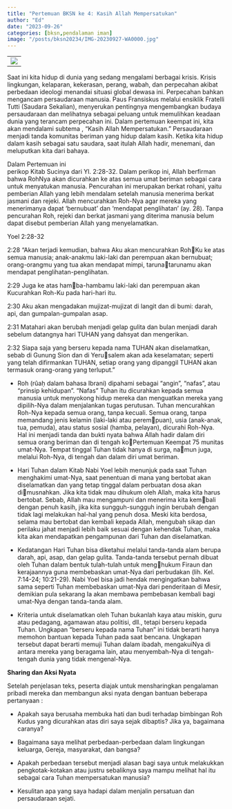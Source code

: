 ```yaml
---
title: "Pertemuan BKSN ke 4: Kasih Allah Mempersatukan"
author: "Ed"
date: "2023-09-26"
categories: [bksn,pendalaman iman]
image: "/posts/bksn20234/IMG-20230927-WA0000.jpg"
---
```


|                                               |
|-----------------------------------------------|
| ![](/posts/bksn20234/IMG-20230926-WA0063.jpg) |

Saat ini kita hidup di dunia yang sedang mengalami berbagai krisis. Krisis lingkungan,
kelaparan, kekerasan, perang, wabah, dan perpecahan akibat perbedaan ideologi menandai situasi global dewasa ini. Perpecahan bahkan mengancam persaudaraan manusia. Paus Fransiskus melalui ensiklik
Fratelli Tutti (Saudara Sekalian), menyerukan pentingnya mengembangkan budaya persaudaraan dan melihatnya sebagai peluang untuk 
memulihkan keadaan dunia yang terancam perpecahan ini.
Dalam pertemuan keempat ini, kita akan mendalami subtema , 
“Kasih Allah Mempersatukan.” Persaudaraan menjadi tanda komunitas
beriman yang hidup dalam kasih. Ketika kita hidup dalam kasih sebagai
satu saudara, saat itulah Allah hadir, menemani, dan meluputkan kita 
dari bahaya. 

Dalam Pertemuan ini  
perikop Kitab Sucinya dari  Yl. 2:28-32. Dalam perikop ini, Allah berfirman bahwa RohNya akan dicurahkan ke atas semua umat beriman sebagai cara untuk 
menyatukan manusia. Pencurahan ini merupakan berkat rohani, yaitu
pemberian Allah yang lebih mendalam setelah manusia menerima berkat jasmani dan rejeki. Allah mencurahkan Roh-Nya agar mereka yang
menerimanya dapat ‘bernubuat’ dan ‘mendapat penglihatan’ (ay. 28).
Tanpa pencurahan Roh, rejeki dan berkat jasmani yang diterima manusia
belum dapat disebut pemberian Allah yang menyelamatkan.

Yoel 2:28-32 

2:28 “Akan terjadi kemudian, bahwa Aku akan mencurahkan RohKu ke atas semua manusia; anak-anakmu laki-laki dan perempuan akan
bernubuat; orang-orangmu yang tua akan mendapat mimpi, tarunatarunamu akan mendapat penglihatan-penglihatan. 

2:29 Juga ke atas hamba-hambamu laki-laki dan perempuan akan Kucurahkan Roh-Ku pada 
hari-hari itu. 

2:30 Aku akan mengadakan mujizat-mujizat di langit dan di 
bumi: darah, api, dan gumpalan-gumpalan asap. 

2:31 Matahari akan berubah 
menjadi gelap gulita dan bulan menjadi darah sebelum datangnya hari 
TUHAN yang dahsyat dan mengerikan. 

2:32 Siapa saja yang berseru kepada 
nama TUHAN akan diselamatkan, sebab di Gunung Sion dan di Yerusalem akan ada keselamatan; seperti yang telah difirmankan TUHAN,
setiap orang yang dipanggil TUHAN akan termasuk orang-orang yang
terluput.”


- Roh (rûaḥ dalam bahasa Ibrani) dipahami sebagai “angin”, “nafas”,
atau “prinsip kehidupan”. “Nafas” Tuhan itu dicurahkan kepada
semua manusia untuk menyokong hidup mereka dan menguatkan 
mereka yang dipilih-Nya dalam menjalankan tugas perutusan.
	 Tuhan mencurahkan Roh-Nya kepada semua orang, tanpa kecuali.
Semua orang, tanpa memandang jenis kelamin (laki-laki atau perempuan), usia (anak-anak, tua, pemuda), atau status sosial (hamba,
pelayan), dicurahi Roh-Nya. Hal ini menjadi tanda dan bukti nyata
bahwa Allah hadir dalam diri semua orang beriman dan di tengah koPertemuan Keempat 75
munitas umat-Nya. Tempat tinggal Tuhan tidak hanya di surga, namun juga, melalui Roh-Nya, di tengah dan dalam diri umat beriman.

- Hari Tuhan dalam Kitab Nabi Yoel lebih menunjuk pada saat Tuhan
menghakimi umat-Nya, saat penentuan di mana yang bertobat akan 
diselamatkan dan yang tetap tinggal dalam perbuatan dosa akan dimusnahkan. Jika kita tidak mau dihukum oleh Allah, maka kita harus
bertobat. Sebab, Allah mau mengampuni dan menerima kita kembali dengan penuh kasih, jika kita sungguh-sungguh ingin berubah 
dengan tidak lagi melakukan hal-hal yang penuh dosa. Meski kita
berdosa, selama mau bertobat dan kembali kepada Allah, mengubah 
sikap dan perilaku jahat menjadi lebih baik sesuai dengan kehendak 
Tuhan, maka kita akan mendapatkan pengampunan dari Tuhan dan
diselamatkan.

- Kedatangan Hari Tuhan bisa diketahui melalui tanda-tanda alam
berupa darah, api, asap, dan gelap gulita. Tanda-tanda tersebut
pernah dibuat oleh Tuhan dalam bentuk tulah-tulah untuk menghukum Firaun dan kerajaannya guna membebaskan umat-Nya dari 
perbudakan (lih. Kel. 7:14-24; 10:21-29). Nabi Yoel bisa jadi hendak
mengingatkan bahwa sama seperti Tuhan membebaskan umat-Nya
dari penderitaan di Mesir, demikian pula sekarang Ia akan membawa 
pembebasan kembali bagi umat-Nya dengan tanda-tanda alam.

- Kriteria untuk diselamatkan oleh Tuhan bukanlah kaya atau miskin,
guru atau pedagang, agamawan atau politisi, dll., tetapi berseru kepada Tuhan. Ungkapan “berseru kepada nama Tuhan” ini tidak berarti
hanya memohon bantuan kepada Tuhan pada saat bencana. Ungkapan tersebut dapat berarti memuji Tuhan dalam ibadah, mengakuiNya di antara mereka yang beragama lain, atau menyembah-Nya di 
tengah-tengah dunia yang tidak mengenal-Nya.

**Sharing dan Aksi Nyata**

Setelah penjelasan teks, peserta diajak untuk mensharingkan pengalaman pribadi mereka dan membangun aksi nyata dengan bantuan beberapa pertanyaan :

- Apakah saya berusaha membuka hati dan budi terhadap bimbingan
Roh Kudus yang dicurahkan atas diri saya sejak dibaptis? Jika ya,
bagaimana caranya? 

- Bagaimana saya melihat perbedaan-perbedaan dalam lingkungan
keluarga, Gereja, masyarakat, dan bangsa?

- Apakah perbedaan tersebut menjadi alasan bagi saya untuk
melakukkan pengkotak-kotakan atau justru sebaliknya saya mampu 
melihat hal itu sebagai cara Tuhan mempersatukan manusia? 

- Kesulitan apa yang saya hadapi dalam menjalin persatuan dan persaudaraan 
sejati.
